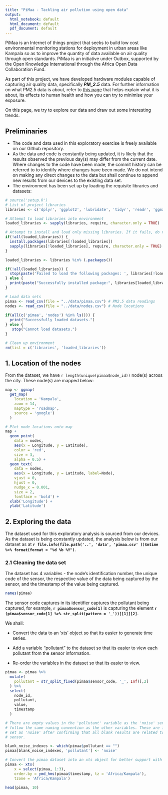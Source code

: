 ```yaml
---
title: "PiMaa - Tackling air pollution using open data"
output:
  html_notebook: default
  html_document: default
  pdf_document: default
---
```

<!--

#########################################################################################
# License: Creative Commons Attribution-NonCommercial 4.0 International (CC BY-NC 4.0)  #
# This license entitles you to Share (copy adn redistribute the material in any medium  #
# or format) and Adapt (remix, transform and build upon the material) the code listed   #
# in this file. The code in this page can be used for non-commercial purposes only.     #
# For a full copy of the license, please refer to                                       #
# https://creativecommons.org/licenses/by-nc/4.0/legalcode                              #
#########################################################################################

# Author: Outbox, Research Division
# Version: 0.1
# Date of version release:13 Oct 2017

--> 
PiMaa is an Internet of things project that seeks to build low cost environmental monitoring stations for deployment in urban areas like Kampala so as to improve the quantity of data available on air quality through open standards. PiMaa is an initiative under Outbox, supported by the Open Knowledge International through the Africa Open Data Collaboration Fund.

As part of this project, we have developed hardware modules capable of capturing air quality data, specifically **_PM_2.5_** data. For further information on what PM2.5 data is about, refer to [this page](https://blissair.com/what-is-pm-2-5.htm]) that helps explain what it is about, its effects to human health and how you can try to minimise your exposure.

On this page, we try to explore our data and draw out some interesting trends.

## Preliminaries

* The code and data used in this exploratory exercise is freely available on our Github repository.
* As the data and code is constantly being updated, it is likely that the results observed the previous day(s) may differ from the current date. Where changes to the code have been made, the commit history can be referred to to identify where changes have been made. We do not intend on making any direct changes to the data but shall continue to append new results from our devices to the existing data set.
* The environment has been set up by loading the requisite libraries and datasets:
```r
# source('setup.R')
# List of project libraries
libraries <- c('dplyr', 'ggplot2', 'lubridate', 'tidyr', 'readr', 'ggmap', 'stringr', 'xts')

# Attempt to load libraries into environment
loaded_libraries <- sapply(libraries, require, character.only = TRUE) 

# Attempt to install and load only missing libraries. If it fails, do not proceed
if(!all(loaded_libraries)) {
  install.packages(libraries[!loaded_libraries])
  sapply(libraries[!loaded_libraries], require, character.only = TRUE)
}

loaded_libraries <- libraries %in% (.packages())

if(!all(loaded_libraries)) {
  stop(paste('Failed to load the following packages: ', libraries[!loaded_libraries]))
} else {
  print(paste("Successfully installed package:", libraries[loaded_libraries]))
}

# Load data sets
pimaa <- read_csv(file = "../data/pimaa.csv") # PM2.5 data readings
nodes <- read_csv(file = "../data/nodes.csv") # Node locations
  
if(all(c('pimaa', 'nodes') %in% ls())) {
  print("Successfully loaded datasets.")
} else {
   stop("Cannot load datasets.")
}

# Clean up environment
rm(list = c('libraries', 'loaded_libraries'))
```

## 1. Location of the nodes
From the dataset, we have `r length(unique(pimaa$node_id))` node(s) across the city. These node(s) are mapped below:

```r
map <- ggmap(
  get_map(
    location = 'Kampala', 
    zoom = 14,
    maptype = 'roadmap',
    source = 'google')
  )

# Plot node locations onto map
map + 
  geom_point(
    data = nodes,
    aes(x = Longitude, y = Latitude), 
    color = 'red', 
    size = 3, 
    alpha = 0.5) +
  geom_text(
    data = nodes,
    aes(x = Longitude, y = Latitude, label=Node),
    vjust = 0,
    hjust = 0,
    nudge_x = 0.001,
    size = 2,
    fontface = 'bold') + 
  xlab('Longitude') + 
  ylab('Latitude')
```

## 2. Exploring the data
The dataset used for this exploratory analysis is sourced from our devices. As the dataset is being constantly updated, the analysis below is from our dataset as at **`r file.info(file.path('..', 'data', 'pimaa.csv' ))$mtime %>% format(format = "%d %b %Y")`**.

### 2.1 Cleaning the data set
The dataset has 4 variables - the node's identification number, the unique code of the sensor, the respective value of the data being captured by the sensor, and the timestamp of the value being captured.
```r
names(pimaa)
```
The sensor code captures in its identifier captures the pollutant being captured, for example, **`r pimaa$sensor_code[1]`** is capturing the element **`r (pimaa$sensor_code[1] %>% str_split(pattern = '_'))[[1]][2]`**.

We shall:

* Convert the data to an 'xts' object so that its easier to generate time series.

* Add a variable "pollutant" to the dataset so that its easier to view each pollutant from the sensor information.

* Re-order the variables in the dataset so that its easier to view.

```r
pimaa <- pimaa %>% 
  mutate(
    pollutant = str_split_fixed(pimaa$sensor_code, '_', Inf)[,2]
  ) %>%
  select(
    node_id,
    pollutant,
    value,
    timestamp
  )

# There are empty values in the 'pollutant' variable as the 'noise' sensor doesn't 
# follow the same naming convention as the other variables. These are identified and 
# set as 'noise' after confirming that all blank results are related to the noise
# sensor.

blank_noise_indexes <- which(pimaa$pollutant == "")
pimaa[blank_noise_indexes, 'pollutant'] <- 'noise'

# Convert the pimaa dataset into an xts object for better support with time series
pimaa <- xts(
    x = select(pimaa, 1:3), 
    order.by = ymd_hms(pimaa$timestamp, tz = 'Africa/Kampala'), 
    tzone = 'Africa/Kampala')

head(pimaa, 10)
```

